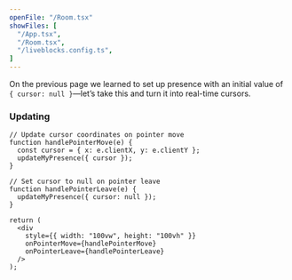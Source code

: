 ```yaml
---
openFile: "/Room.tsx"
showFiles: [
  "/App.tsx",
  "/Room.tsx",
  "/liveblocks.config.ts",
]
---
```


On the previous page we learned to set up presence with an initial value of `{ cursor: null }`—let’s take this and turn it into real-time cursors.

### Updating

```tsx
// Update cursor coordinates on pointer move
function handlePointerMove(e) {
  const cursor = { x: e.clientX, y: e.clientY };
  updateMyPresence({ cursor });
}
```

```tsx
// Set cursor to null on pointer leave
function handlePointerLeave(e) {
  updateMyPresence({ cursor: null });
}
```

```tsx
return (
  <div
    style={{ width: "100vw", height: "100vh" }}
    onPointerMove={handlePointerMove}
    onPointerLeave={handlePointerLeave}
  />
);
```

[`RoomProvider`]: /docs/api-reference/liveblocks-react#RoomProvider
[`useMyPresence`]: /docs/api-reference/liveblocks-react#useMyPresence

[liveblocks.config.ts]: #/liveblocks.config.ts
[App.tsx]: #/App.tsx
[Room.tsx]: #/Room.tsx
